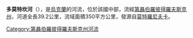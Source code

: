 '''多莫特坎河'''（{{lang-uk|Домоткань}}），是[[烏克蘭|烏克蘭]]的河流，位於該國中部，流經[[第聶伯羅彼得羅夫斯克州|第聶伯羅彼得羅夫斯克州]]，河道全長39.2公里，流域面積350平方公里，發源自[[莫特羅尼夫卡|莫特羅尼夫卡]]。

{{DEFAULTSORT:Домоткань (річка)}}
[[Category:第聶伯羅彼得羅夫斯克州河流|Category:第聶伯羅彼得羅夫斯克州河流]]


{{Ukraine-river-stub}}